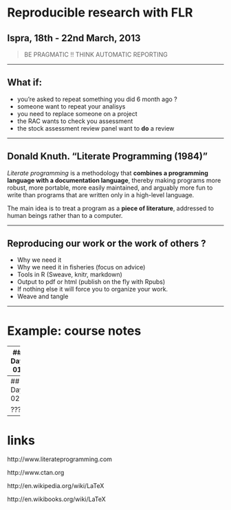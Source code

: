 Reproducible research with FLR
=========================

Ispra, 18th - 22nd March, 2013
-------------------------

> BE PRAGMATIC !!
> THINK AUTOMATIC REPORTING

---

## What if:

* you're asked to repeat something you did 6 month ago ?
* someone want to repeat your analisys
* you need to replace someone on a project
* the RAC wants to check you assessment
* the stock assessment review panel want to **do** a review

---

## Donald Knuth. "Literate Programming (1984)"

*Literate programming* is a methodology that **combines a programming language with a documentation language**, thereby making programs more robust, more portable, more easily maintained, and arguably more fun to write than programs that are written only in a high-level language. 

The main idea is to treat a program as a **piece of literature**, addressed to human beings rather than to a computer.

---

## Reproducing our work or the work of others ?

 - Why we need it 
 - Why we need it in fisheries (focus on advice)
 - Tools in R (Sweave, knitr, markdown)
 - Output to pdf or html (publish on the fly with Rpubs)
 - If nothing else it will force you to organize your work.
 - Weave and tangle

---

# Example: course notes

---
## Day 01

### Intro to FLR by Iago

* FLR rocks !! Although I'm a bit lost :(
* Something about versions and dogy rock bands from the 70' ...
* It can be installed from the repository

```
install.packages(repos="http://flr-project.org")
```

### Intro to FLQuants by Iago

```r
library(FLCore)
```

```r
# creator for FLQuant
FLQuant()
# some random thing
flq <- FLQuant(rnorm(100), dimnames=list(age=1:10, year=1:10))
```

```r
# This code doesn't work needs checking ...
flq <- FLQuant(rnorm(100), dimnames=c(age=1:10, year=1:10))
```

```r
# This code doesn't work needs checking ...
flq <- FLQuant(rnorm(100), dimnames=c(age=1:10, year=1:10))
```

Plots are easy, just call plot.

```r
plot(flq)
```

**NOTE:** How can I change the plot ...

---
## Day 02

???

---

# links

http://www.literateprogramming.com

http://www.ctan.org

http://en.wikipedia.org/wiki/LaTeX

http://en.wikibooks.org/wiki/LaTeX
